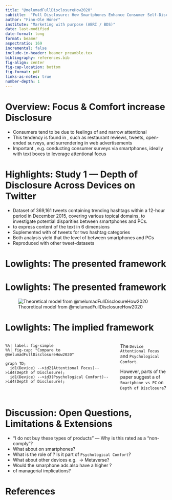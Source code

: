 ```yaml
---
title: "@melumadFullDisclosureHow2020"
subtitle:  "Full Disclosure: How Smartphones Enhance Consumer Self-Disclosure"
author: "Finn-Ole Höner"
institute: "Marketing with purpose (ABRI / BDS)"
date: last-modified
date-format: long
format: beamer
aspectratio: 169
incremental: false
include-in-header: beamer_preamble.tex
bibliography: references.bib
fig-align: center
fig-cap-location: bottom
fig-format: pdf
links-as-notes: true
number-depth: 1
---
```


# Overview: Focus & Comfort increase Disclosure

- Consumers tend to be \textbf{more self-disclosing on their smartphones}  due to feelings of \textbf{comfort}  and narrow attentional \textbf{focus} 
- This tendency is found in \textbf{different contexts}, such as restaurant reviews, tweets, open-ended surveys, and surrendering \textbf{personal information} in web advertisements
- Important \textbf{marketing implications}, e.g. conducting consumer surveys via smartphones, ideally with text boxes to leverage attentional focus

# Highlights: Study 1 --- Depth of Disclosure Across Devices on Twitter
- Dataset of 369,161 tweets containing trending hashtags within a 12-hour period in December 2015, covering various topical domains, to investigate potential disparities between smartphones and PCs.
- \textbf{Dictionary approach}  to express content of the text in 6 dimensions
- Suplemented with \textbf{human ratings}  of tweets for two hashtag categories
- Both analysis yield that the level of \textbf{self-disclosure is statistically different}  between smartphones and PCs
- Reproduced with other tweet-datasets

# Lowlights: The presented framework

\textit{"The model hypothesizes two parallel causal paths of mediation: one stemming from greater focus on the disclosure at hand, and the other through feelings of enhanced psychological comfort on the device."}

\vfill

\textit{"The model hypothesized that the \textbf{direct effect}  of smartphone (vs. PC) use on human-judged depth of self-disclosure is described by \textbf{two causal paths} "}

# Lowlights: The presented framework

![Theoretical model from @melumadFullDisclosureHow2020](figure1.png)

# Lowlights: The implied framework
<!-- Strange graph with direct link, in a way they are applying two treatments at once, might generalize the device -->
:::: {.columns}

::: {.column width="70%"}

```mermaid
%%| label: fig-simple
%%| fig-cap: "Compare to @melumadFullDisclosureHow2020"

graph TD;
  id1(Device) -->id2(Attentional Focus)-->id4(Depth of Disclosure);
  id1(Device) -->id3(Psychological Comfort)-->id4(Depth of Disclosure);
```
  
:::

::: {.column width="30%"}
\vspace{1cm}
The `Device` \textbf{confounds}  `Attentional Focus` and `Psychological Comfort`. 
\vspace{0.5cm}

However, parts of the paper suggest a \textbf{direct effect} of `Smartphone vs PC` on `Depth of Disclosure`?
\vspace{1cm}
:::

::::

# Discussion: Open Questions, Limitations & Extensions

- "I do not buy these types of products" --- Why is this rated as a "non-comply"?
- What about \textbf{spelling assistance} on smartphones?
- What is the role of \textbf{shame}? Is it part of `Psychological Comfort`?
- What about other devices  e.g. \textbf{Virtual Reality} $\to$ Metaverse?
- Would the smarphone ads also have a higher \textbf{ROI}?
- \textbf{Ethics}  of managerial implications?

# References